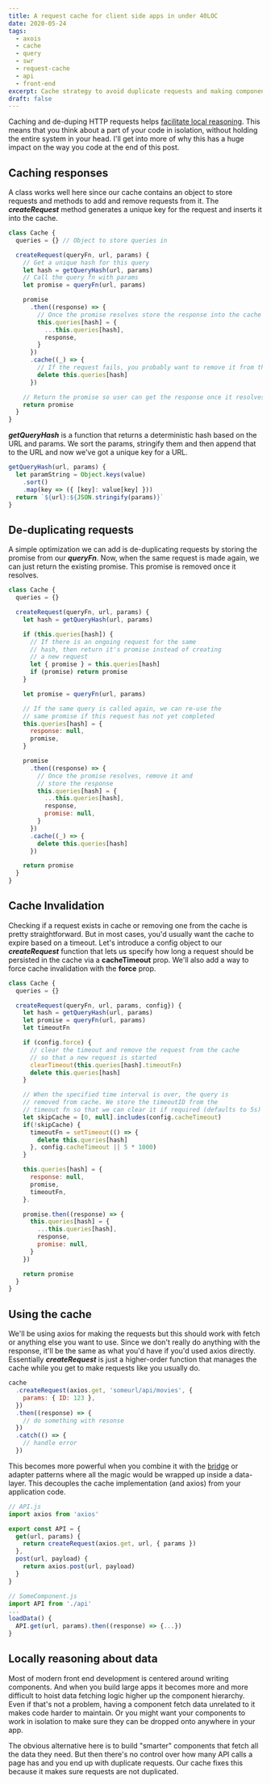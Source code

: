 ```yaml
---
title: A request cache for client side apps in under 40LOC
date: 2020-05-24
tags:
  - axois
  - cache
  - query
  - swr
  - request-cache
  - api
  - front-end
excerpt: Cache strategy to avoid duplicate requests and making components easier to reason about.
draft: false
---
```


Caching and de-duping HTTP requests helps [facilitate local reasoning](https://sophiebits.com/2020/01/01/fast-maintainable-db-patterns.html 'Fast and maintainable patterns for fetching from a database - Sophie Alpert'). This means that you think about a part of your code in isolation, without holding the entire system in your head. I'll get into more of why this has a huge impact on the way you code at the end of this post.

## Caching responses

A class works well here since our cache contains an object to store requests and methods to add and remove requests from it. The **_createRequest_** method generates a unique key for the request and inserts it into the cache.

```javascript
class Cache {
  queries = {} // Object to store queries in

  createRequest(queryFn, url, params) {
    // Get a unique hash for this query
    let hash = getQueryHash(url, params)
    // Call the query fn with params
    let promise = queryFn(url, params)

    promise
      .then((response) => {
        // Once the promise resolves store the response into the cache
        this.queries[hash] = {
          ...this.queries[hash],
          response,
        }
      })
      .cache((_) => {
        // If the request fails, you probably want to remove it from the cache
        delete this.queries[hash]
      })

    // Return the promise so user can get the response once it resolves
    return promise
  }
}
```

**_getQueryHash_** is a function that returns a deterministic hash based on the URL and params. We sort the params, stringify them and then append that to the URL and now we've got a unique key for a URL.

```javascript
getQueryHash(url, params) {
  let paramString = Object.keys(value)
    .sort()
    .map(key => ({ [key]: value[key] }))
  return `${url}:${JSON.stringify(params)}`
}
```

## De-duplicating requests

A simple optimization we can add is de-duplicating requests by storing the promise from our **_queryFn_**. Now, when the same request is made again, we can just return the existing promise. This promise is removed once it resolves.

```javascript
class Cache {
  queries = {}

  createRequest(queryFn, url, params) {
    let hash = getQueryHash(url, params)

    if (this.queries[hash]) {
      // If there is an ongoing request for the same
      // hash, then return it's promise instead of creating
      // a new request
      let { promise } = this.queries[hash]
      if (promise) return promise
    }

    let promise = queryFn(url, params)

    // If the same query is called again, we can re-use the
    // same promise if this request has not yet completed
    this.queries[hash] = {
      response: null,
      promise,
    }

    promise
      .then((response) => {
        // Once the promise resolves, remove it and
        // store the response
        this.queries[hash] = {
          ...this.queries[hash],
          response,
          promise: null,
        }
      })
      .cache((_) => {
        delete this.queries[hash]
      })

    return promise
  }
}
```

## Cache Invalidation

Checking if a request exists in cache or removing one from the cache is pretty straightforward. But in most cases, you'd usually want the cache to expire based on a timeout. Let's introduce a config object to our **_createRequest_** function that lets us specify how long a request should be persisted in the cache via a **cacheTimeout** prop. We'll also add a way to force cache invalidation with the **force** prop.

```javascript
class Cache {
  queries = {}

  createRequest(queryFn, url, params, config}) {
    let hash = getQueryHash(url, params)
    let promise = queryFn(url, params)
    let timeoutFn

    if (config.force) {
      // clear the timeout and remove the request from the cache
      // so that a new request is started
      clearTimeout(this.queries[hash].timeoutFn)
      delete this.queries[hash]
    }

    // When the specified time interval is over, the query is
    // removed from cache. We store the timeoutID from the
    // timeout fn so that we can clear it if required (defaults to 5s)
    let skipCache = [0, null].includes(config.cacheTimeout)
    if(!skipCache) {
      timeoutFn = setTimeout(() => {
        delete this.queries[hash]
      }, config.cacheTimeout || 5 * 1000)
    }

    this.queries[hash] = {
      response: null,
      promise,
      timeoutFn,
    }.

    promise.then((response) => {
      this.queries[hash] = {
        ...this.queries[hash],
        response,
        promise: null,
      }
    })

    return promise
  }
}
```

## Using the cache

We'll be using axios for making the requests but this should work with fetch or anything else you want to use. Since we don't really do anything with the response, it'll be the same as what you'd have if you'd used axios directly. Essentially **_createRequest_** is just a higher-order function that manages the cache while you get to make requests like you usually do.

```javascript
cache
  .createRequest(axios.get, 'someurl/api/movies', {
    params: { ID: 123 },
  })
  .then((response) => {
    // do something with resonse
  })
  .catch(() => {
    // handle error
  })
```

This becomes more powerful when you combine it with the [bridge](https://en.wikipedia.org/wiki/Bridge_pattern) or adapter patterns where all the magic would be wrapped up inside a data-layer. This decouples the cache implementation (and axios) from your application code.

```javascript
// API.js
import axios from 'axios'

export const API = {
  get(url, params) {
    return createRequest(axios.get, url, { params })
  },
  post(url, payload) {
	return axios.post(url, payload)
  }
}

// SomeComponent.js
import API from './api'
...
loadData() {
  API.get(url, params).then((response) => {...})
}
```

## Locally reasoning about data

Most of modern front end development is centered around writing components. And when you build large apps it becomes more and more difficult to hoist data fetching logic higher up the component hierarchy. Even if that's not a problem, having a component fetch data unrelated to it makes code harder to maintain. Or you might want your components to work in isolation to make sure they can be dropped onto anywhere in your app.

The obvious alternative here is to build "smarter" components that fetch all the data they need. But then there's no control over how many API calls a page has and you end up with duplicate requests. Our cache fixes this because it makes sure requests are not duplicated.
